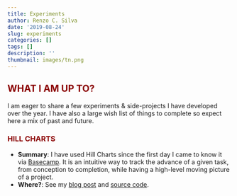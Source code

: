 ```yaml
---
title: Experiments
author: Renzo C. Silva
date: '2019-08-24'
slug: experiments
categories: []
tags: []
description: ''
thumbnail: images/tn.png
---
```


## <span style="color:darkred">WHAT I AM UP TO?</span>

I am eager to share a few experiments & side-projects I have developed over the year. I have also a large wish list of things to complete so expect here a mix of past and future. 

### <span style="color:darkred">HILL CHARTS</span>
- **Summary**: I have used Hill Charts since the first day I came to know it via [Basecamp](https://basecamp.com/features/hill-charts). It is an intuitive way to track the advance of a given task, from conception to completion, while having a high-level moving picture of a project.
- **Where?**: See my [blog post]() and [source code](https://github.com/renzocsilva/hill_chart).   

